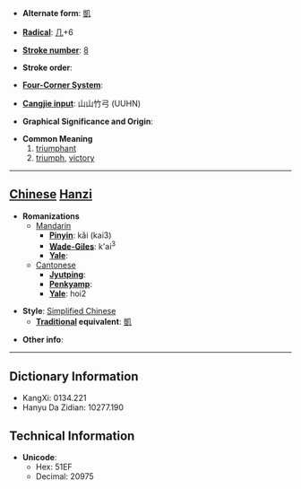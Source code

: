 * '''Alternate form''': [[凱]]

* '''[[Wiktionary:Chinese radical index| Radical]]''': [[Wiktionary:Chinese radical index 几|几]]+6

* '''[[Wiktionary:Chinese total strokes index|Stroke number]]''': [[Wiktionary:Chinese total strokes index 8|8]]

* '''Stroke order''': 

* '''[[Wiktionary:Chinese four corner index|Four-Corner System]]''': 

* '''[[Wiktionary:Chinese Cangjie index|Cangjie input]]''': 山山竹弓 (UUHN)

* '''Graphical Significance and Origin''': 

* '''Common Meaning'''
*#[[triumphant]]
*# [[triumph]], [[victory]]


----

== [[Chinese]] [[Hanzi]] ==

* '''Romanizations'''
** [[Mandarin]]
*** '''[[Pinyin]]''': kǎi (kai3)
*** '''[[Wade-Giles]]''': k'ai<sup>3</sup>
*** '''[[Yale]]''': 
**[[Cantonese]]
***'''[[Jyutping]]''':
***'''[[Penkyamp]]''': 
***'''[[Yale]]''': hoi2

* '''Style''': [[Simplified Chinese]] 
** '''[[Traditional Chinese|Traditional]] equivalent''': [[凱]]

* '''Other info''': 

----

== Dictionary Information ==

* KangXi: 0134.221
* Hanyu Da Zidian: 10277.190

== Technical Information ==

* '''Unicode''':
** Hex: 51EF
** Decimal: 20975